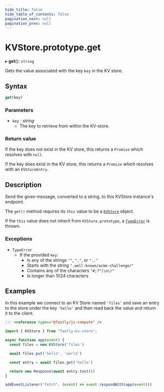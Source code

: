 ```yaml
---
hide_title: false
hide_table_of_contents: false
pagination_next: null
pagination_prev: null
---
```

# KVStore.prototype.get

▸ **get**(): `string`

Gets the value associated with the key `key` in the KV store.

## Syntax

```js
get(key)
```

### Parameters

- `key` _: string_
  - The key to retrieve from within the KV-store.

### Return value

If the key does not exist in the KV store, this returns a `Promise` which resolves with `null`.

If the key does exist in the KV store, this returns a `Promise` which resolves with an `KVStoreEntry`.

## Description

Send the given message, converted to a string, to this KVStore instance's endpoint.

The `get()` method requires its `this` value to be a [`KVStore`](../KVStore.mdx) object.

If the `this` value does not inherit from `KVStore.prototype`, a [`TypeError`](../../../globals/TypeError/TypeError.mdx) is thrown.

### Exceptions

- `TypeError`
  - If the provided `key`:
    - Is any of the strings `""`, `"."`, or `".."`
    - Starts with the string `".well-known/acme-challenge/"`
    - Contains any of the characters `"#;?^|\n\r"`
    - Is longer than 1024 characters

## Examples

In this example we connect to an KV Store named `'files'` and save an entry to the store under the key `'hello'` and then read back the value and return it to the client.

```js
/// <reference types="@fastly/js-compute" />

import { KVStore } from "fastly:kv-store";

async function app(event) {
  const files = new KVStore('files')

  await files.put('hello', 'world')

  const entry = await files.get('hello')

  return new Response(await entry.text())
}

addEventListener("fetch", (event) => event.respondWith(app(event)))

```

